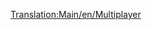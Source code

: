 [[Translation:Main/en/Multiplayer]]
{{en/Bilingual box| fr
| Les articles sur [[Main/fr/Multijoueurs|multijoueur]] sont ici.
| Articles in French dealing with [[Main/en/Multiplayer]] are here.}}
